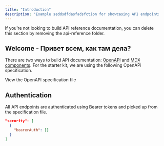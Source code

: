 ```yaml
---
title: "Introduction"
description: "Example seddsdfdasfadsfction for showcasing API endpoints"
---
```


<Note>
  If you're not looking to build API reference documentation, you can delete
  this section by removing the api-reference folder.
</Note>

## Welcome - Привет всем, как там дела?

There are two ways to build API documentation: [OpenAPI](https://mintlify.com/docs/api-playground/openapi/setup) and [MDX components](https://mintlify.com/docs/api-playground/mdx/configuration). For the starter kit, we are using the following OpenAPI specification.

<Card title="Plant Store Endpoints" icon="leaf" href="https://github.com/mintlify/starter/blob/main/api-reference/openapi.json">
  View the OpenAPI specification file
</Card>

## Authentication

All API endpoints are authenticated using Bearer tokens and picked up from the specification file.

```json
"security": [
  {
    "bearerAuth": []
  }
]
```